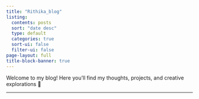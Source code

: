 ```yaml
---
title: "Rithika_blog"
listing:
  contents: posts
  sort: "date desc"
  type: default
  categories: true
  sort-ui: false
  filter-ui: false
page-layout: full
title-block-banner: true
---
```


<style>
/* Make the top banner pink without external CSS */
.quarto-title-block.default .quarto-title-banner {
  background: linear-gradient(to right, #ffcee0, #ffe5f0) !important;
  color: #b03060 !important;
  border-bottom: 2px solid #f8cce9;
  box-shadow: 0 8px 20px rgba(255, 192, 203, 0.3);
}

.navbar {
  background: pink
}

.quarto-title-banner .title {
  color: #d63384 !important;
}

.quarto-title-banner .subtitle {
  color: #94476b !important;
}
</style>

Welcome to my blog! Here you’ll find my thoughts, projects, and creative explorations 🌸

---
